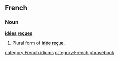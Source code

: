 ==French==

===Noun===
'''[[idées]] [[reçues]]'''

# Plural form of '''[[idée reçue]]'''.

[[category:French idioms]]
[[category:French phrasebook]]